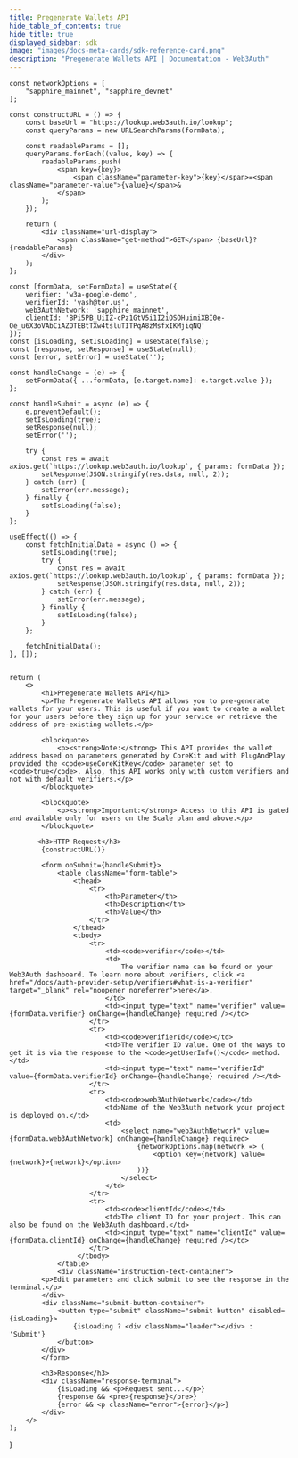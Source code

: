 ```yaml
---
title: Pregenerate Wallets API
hide_table_of_contents: true
hide_title: true
displayed_sidebar: sdk
image: "images/docs-meta-cards/sdk-reference-card.png"
description: "Pregenerate Wallets API | Documentation - Web3Auth"
---
```



    const networkOptions = [
        "sapphire_mainnet", "sapphire_devnet"
    ];

    const constructURL = () => {
        const baseUrl = "https://lookup.web3auth.io/lookup";
        const queryParams = new URLSearchParams(formData);

        const readableParams = [];
        queryParams.forEach((value, key) => {
            readableParams.push(
                <span key={key}>
                    <span className="parameter-key">{key}</span>=<span className="parameter-value">{value}</span>&
                </span>
            );
        });

        return (
            <div className="url-display">
                <span className="get-method">GET</span> {baseUrl}?{readableParams}
            </div>
        );
    };

    const [formData, setFormData] = useState({
        verifier: 'w3a-google-demo',
        verifierId: 'yash@tor.us',
        web3AuthNetwork: 'sapphire_mainnet',
        clientId: 'BPi5PB_UiIZ-cPz1GtV5i1I2iOSOHuimiXBI0e-Oe_u6X3oVAbCiAZOTEBtTXw4tsluTITPqA8zMsfxIKMjiqNQ'
    });
    const [isLoading, setIsLoading] = useState(false);
    const [response, setResponse] = useState(null);
    const [error, setError] = useState('');

    const handleChange = (e) => {
        setFormData({ ...formData, [e.target.name]: e.target.value });
    };

    const handleSubmit = async (e) => {
        e.preventDefault();
        setIsLoading(true);
        setResponse(null);
        setError('');

        try {
            const res = await axios.get(`https://lookup.web3auth.io/lookup`, { params: formData });
            setResponse(JSON.stringify(res.data, null, 2));
        } catch (err) {
            setError(err.message);
        } finally {
            setIsLoading(false);
        }
    };

    useEffect(() => {
        const fetchInitialData = async () => {
            setIsLoading(true);
            try {
                const res = await axios.get(`https://lookup.web3auth.io/lookup`, { params: formData });
                setResponse(JSON.stringify(res.data, null, 2));
            } catch (err) {
                setError(err.message);
            } finally {
                setIsLoading(false);
            }
        };

        fetchInitialData();
    }, []);


    return (
        <>
            <h1>Pregenerate Wallets API</h1>
            <p>The Pregenerate Wallets API allows you to pre-generate wallets for your users. This is useful if you want to create a wallet for your users before they sign up for your service or retrieve the address of pre-existing wallets.</p>

            <blockquote>
                <p><strong>Note:</strong> This API provides the wallet address based on parameters generated by CoreKit and with PlugAndPlay provided the <code>useCoreKitKey</code> parameter set to <code>true</code>. Also, this API works only with custom verifiers and not with default verifiers.</p>
            </blockquote>

            <blockquote>
                <p><strong>Important:</strong> Access to this API is gated and available only for users on the Scale plan and above.</p>
            </blockquote>

           <h3>HTTP Request</h3>
            {constructURL()}

            <form onSubmit={handleSubmit}>
                <table className="form-table">
                    <thead>
                        <tr>
                            <th>Parameter</th>
                            <th>Description</th>
                            <th>Value</th>
                        </tr>
                    </thead>
                    <tbody>
                        <tr>
                            <td><code>verifier</code></td>
                            <td>
                                The verifier name can be found on your Web3Auth dashboard. To learn more about verifiers, click <a href="/docs/auth-provider-setup/verifiers#what-is-a-verifier" target="_blank" rel="noopener noreferrer">here</a>.
                            </td>
                            <td><input type="text" name="verifier" value={formData.verifier} onChange={handleChange} required /></td>
                        </tr>
                        <tr>
                            <td><code>verifierId</code></td>
                            <td>The verifier ID value. One of the ways to get it is via the response to the <code>getUserInfo()</code> method.</td>
                            <td><input type="text" name="verifierId" value={formData.verifierId} onChange={handleChange} required /></td>
                        </tr>
                        <tr>
                            <td><code>web3AuthNetwork</code></td>
                            <td>Name of the Web3Auth network your project is deployed on.</td>
                            <td>
                                <select name="web3AuthNetwork" value={formData.web3AuthNetwork} onChange={handleChange} required>
                                    {networkOptions.map(network => (
                                        <option key={network} value={network}>{network}</option>
                                    ))}
                                </select>
                            </td>
                        </tr>
                        <tr>
                            <td><code>clientId</code></td>
                            <td>The client ID for your project. This can also be found on the Web3Auth dashboard.</td>
                            <td><input type="text" name="clientId" value={formData.clientId} onChange={handleChange} required /></td>
                        </tr>
                     </tbody>
                </table>
                <div className="instruction-text-container">
            <p>Edit parameters and click submit to see the response in the terminal.</p>
            </div>
            <div className="submit-button-container">
                <button type="submit" className="submit-button" disabled={isLoading}>
                    {isLoading ? <div className="loader"></div> : 'Submit'}
                </button>
            </div>
            </form>

            <h3>Response</h3>
            <div className="response-terminal">
                {isLoading && <p>Request sent...</p>}
                {response && <pre>{response}</pre>}
                {error && <p className="error">{error}</p>}
            </div>
        </>
    );

}
